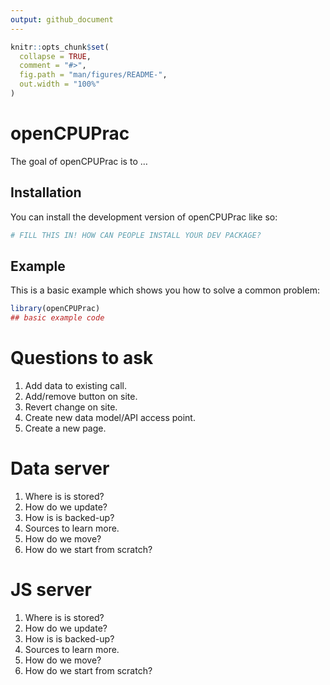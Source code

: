 ```yaml
---
output: github_document
---
```


<!-- README.md is generated from README.Rmd. Please edit that file -->

```r
knitr::opts_chunk$set(
  collapse = TRUE,
  comment = "#>",
  fig.path = "man/figures/README-",
  out.width = "100%"
)
```

# openCPUPrac

<!-- badges: start -->
<!-- badges: end -->

The goal of openCPUPrac is to ...

## Installation

You can install the development version of openCPUPrac like so:

``` r
# FILL THIS IN! HOW CAN PEOPLE INSTALL YOUR DEV PACKAGE?
```

## Example

This is a basic example which shows you how to solve a common problem:

```r
library(openCPUPrac)
## basic example code
```

# Questions to ask 

  1. Add data to existing call.
  2. Add/remove button on site.
  3. Revert change on site.
  4. Create new data model/API access point.
  5. Create a new page. 
  
    
# Data server

  1. Where is is stored?
  2. How do we update?
  3. How is is backed-up?
  4. Sources to learn more. 
  5. How do we move?
  6. How do we start from scratch? 

# JS server  

  1. Where is is stored?
  2. How do we update?
  3. How is is backed-up?
  4. Sources to learn more. 
  5. How do we move?
  6. How do we start from scratch? 



